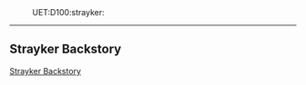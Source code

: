 :UET:D100:strayker:
----
== Strayker Backstory ==

[[file:./res/strayker_backstory.pdf | Strayker Backstory]]
